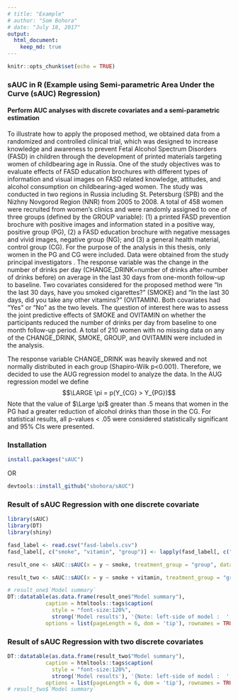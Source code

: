 ```yaml
---
# title: "Example"
# author: "Som Bohora"
# date: "July 18, 2017"
output:
  html_document:
    keep_md: true
---
```


```r
knitr::opts_chunk$set(echo = TRUE)
```

### sAUC in R (Example using Semi-parametric Area Under the Curve (sAUC) Regression)

#### Perform AUC analyses with discrete covariates and a semi-parametric estimation

To illustrate how to apply the proposed method, we obtained data from a randomized and controlled clinical trial, which was designed to increase knowledge and awareness to prevent Fetal Alcohol Spectrum Disorders (FASD) in children through the development of printed materials targeting women of childbearing age in Russia. One of the study objectives was to evaluate effects of FASD education brochures with different types of information and visual images on FASD related knowledge, attitudes, and alcohol consumption on childbearing-aged women. The study was conducted in two regions in Russia including St. Petersburg (SPB) and the Nizhny Novgorod Region (NNR) from 2005 to 2008. A total of 458 women were recruited from women's clinics and were randomly assigned to one of three groups (defined by the GROUP variable): (1) a printed FASD prevention brochure with positive images and information stated in a positive way, positive group (PG), (2) a FASD education brochure with negative messages and vivid images, negative group (NG); and (3) a general health material, control group (CG). For the purpose of the analysis in this thesis, only women in the PG and CG were included. Data were obtained from the study principal investigators . The response variable was the change in the number of drinks per day (CHANGE_DRINK=number of drinks after-number of drinks before) on average in the last 30 days from one-month follow-up to baseline. Two covariates considered for the proposed method were "In the last 30 days, have you smoked cigarettes?" (SMOKE) and  "In the last 30 days, did you take any other vitamins?" (OVITAMIN). Both covariates had "Yes" or "No" as the two levels. The question of interest here was to assess the joint predictive effects of SMOKE and OVITAMIN on whether the participants reduced the number of drinks per day from baseline to one month follow-up period. A total of 210 women with no missing data on any of the CHANGE_DRINK, SMOKE, GROUP, and OVITAMIN were included in the analysis.

The response variable CHANGE_DRINK was heavily skewed and not normally distributed in each group  (Shapiro-Wilk p<0.001). Therefore, we decided to use the AUG regression model to analyze the data.  In the AUG regression model we define
$$\LARGE \pi = p(Y_{CG} > Y_{PG})$$ Note that the value of $\Large \pi$ greater than .5 means that women in the PG had a greater reduction of alcohol drinks than those in the CG. For statistical results, all p-values < .05 were considered statistically significant and 95% CIs were presented.

### Installation
```r
install.packages("sAUC")
```

OR

```r
devtools::install_github("sbohora/sAUC")
```


### Result of sAUC Regression with one discrete covariate

```r
library(sAUC)
library(DT)
library(shiny)

fasd_label <- read.csv("fasd-labels.csv")
fasd_label[, c("smoke", "vitamin", "group")] <- lapply(fasd_label[, c("smoke", "vitamin", "group")], function(x) factor(x))

result_one <- sAUC::sAUC(x = y ~ smoke, treatment_group = "group", data = fasd_label)

result_two <- sAUC::sAUC(x = y ~ smoke + vitamin, treatment_group = "group", data = fasd_label)

# result_one$`Model summary`
DT::datatable(as.data.frame(result_one$"Model summary"),
            caption = htmltools::tags$caption(
              style = "font-size:120%",
              strong('Model results'), '{Note: left-side of model :  ', result_one$"model_formula","}"),
            options = list(pageLength = 6, dom = 'tip'), rownames = TRUE)

```

### Result of sAUC Regression with two discrete covariates

```r
DT::datatable(as.data.frame(result_two$"Model summary"),
            caption = htmltools::tags$caption(
              style = "font-size:120%",
              strong('Model results'), '{Note: left-side of model :  ', result_two$"model_formula","}"),
            options = list(pageLength = 6, dom = 'tip'), rownames = TRUE)
# result_two$`Model summary`
```

